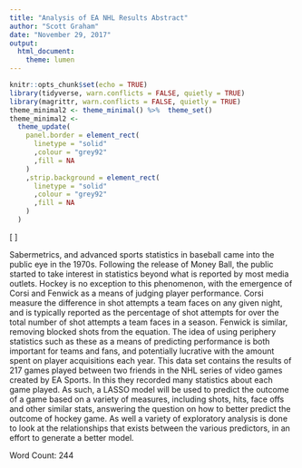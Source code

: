 ```yaml
---
title: "Analysis of EA NHL Results Abstract"
author: "Scott Graham"
date: "November 29, 2017"
output:
  html_document:
    theme: lumen
---
```


```r
knitr::opts_chunk$set(echo = TRUE)
library(tidyverse, warn.conflicts = FALSE, quietly = TRUE)
library(magrittr, warn.conflicts = FALSE, quietly = TRUE)
theme_minimal2 <- theme_minimal() %>%  theme_set()
theme_minimal2 <-
  theme_update(
    panel.border = element_rect(
      linetype = "solid"
      ,colour = "grey92"
      ,fill = NA
    )
    ,strip.background = element_rect(
      linetype = "solid"
      ,colour = "grey92"
      ,fill = NA
    )
  )
```
\[
  \newcommand{\Prob}{\operatorname{P}}
  \newcommand{\E}{\operatorname{E}}
  \newcommand{\Var}{\operatorname{Var}}
  \newcommand{\Cov}{\operatorname{Cov}}
  \newcommand{\se}{\operatorname{se}}
  \newcommand{\re}{\operatorname{re}}
  \newcommand{\ybar}{{\overline{Y}}}
  \newcommand{\phat}{{\hat{p}}}
  \newcommand{\that}{{\hat{T}}}
  \newcommand{\med}{{\tilde{Y}}}
\]


Sabermetrics, and advanced sports statistics in baseball came into the public eye in the 1970s. Following the release of Money Ball, the public started to take interest in statistics beyond what is reported by most media outlets. Hockey is no exception to this phenomenon, with the emergence of Corsi and Fenwick as a means of judging player performance. Corsi measure the difference in shot attempts a team faces on any given night, and is typically reported as the percentage of shot attempts for over the total number of shot attempts a team faces in a season. Fenwick is similar, removing blocked shots from the equation. The idea of using periphery statistics such as these as a means of predicting performance is both important for teams and fans, and potentially lucrative with the amount spent on player acquisitions each year. This data set contains the results of 217 games played between two friends in the NHL series of video games created by EA Sports. In this they recorded many statistics about each game played. As such, a LASSO model will be used to predict the outcome of a game based on a variety of measures, including shots, hits, face offs and other similar stats, answering the question on how to better predict the outcome of hockey game. As well a variety of exploratory analysis is done to look at the relationships that exists between the various predictors, in an effort to generate a better model.

Word Count: 244